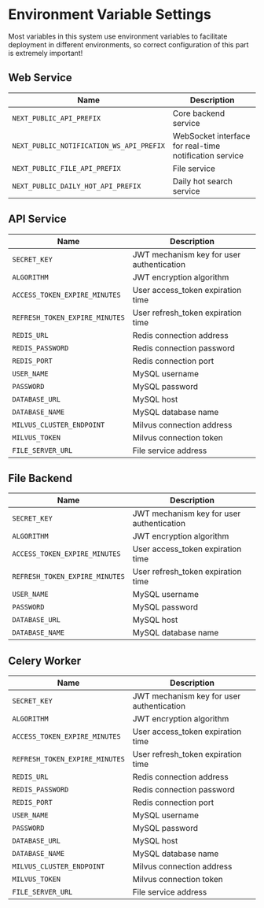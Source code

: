 
# Environment Variable Settings

<Callout type='info'>
	Most variables in this system use environment variables to facilitate
	deployment in different environments, so correct configuration of this part is
	extremely important!
</Callout>

## Web Service

| Name                                     | Description                                            |
| ---------------------------------------- | ------------------------------------------------------ |
| `NEXT_PUBLIC_API_PREFIX`                 | Core backend service                                   |
| `NEXT_PUBLIC_NOTIFICATION_WS_API_PREFIX` | WebSocket interface for real-time notification service |
| `NEXT_PUBLIC_FILE_API_PREFIX`            | File service                                           |
| `NEXT_PUBLIC_DAILY_HOT_API_PREFIX`       | Daily hot search service                               |

## API Service

| Name                           | Description                               |
| ------------------------------ | ----------------------------------------- |
| `SECRET_KEY`                   | JWT mechanism key for user authentication |
| `ALGORITHM`                    | JWT encryption algorithm                  |
| `ACCESS_TOKEN_EXPIRE_MINUTES`  | User access_token expiration time         |
| `REFRESH_TOKEN_EXPIRE_MINUTES` | User refresh_token expiration time        |
| `REDIS_URL`                    | Redis connection address                  |
| `REDIS_PASSWORD`               | Redis connection password                 |
| `REDIS_PORT`                   | Redis connection port                     |
| `USER_NAME`                    | MySQL username                            |
| `PASSWORD`                     | MySQL password                            |
| `DATABASE_URL`                 | MySQL host                                |
| `DATABASE_NAME`                | MySQL database name                       |
| `MILVUS_CLUSTER_ENDPOINT`      | Milvus connection address                 |
| `MILVUS_TOKEN`                 | Milvus connection token                   |
| `FILE_SERVER_URL`              | File service address                      |

## File Backend

| Name                           | Description                               |
| ------------------------------ | ----------------------------------------- |
| `SECRET_KEY`                   | JWT mechanism key for user authentication |
| `ALGORITHM`                    | JWT encryption algorithm                  |
| `ACCESS_TOKEN_EXPIRE_MINUTES`  | User access_token expiration time         |
| `REFRESH_TOKEN_EXPIRE_MINUTES` | User refresh_token expiration time        |
| `USER_NAME`                    | MySQL username                            |
| `PASSWORD`                     | MySQL password                            |
| `DATABASE_URL`                 | MySQL host                                |
| `DATABASE_NAME`                | MySQL database name                       |

## Celery Worker

| Name                           | Description                               |
| ------------------------------ | ----------------------------------------- |
| `SECRET_KEY`                   | JWT mechanism key for user authentication |
| `ALGORITHM`                    | JWT encryption algorithm                  |
| `ACCESS_TOKEN_EXPIRE_MINUTES`  | User access_token expiration time         |
| `REFRESH_TOKEN_EXPIRE_MINUTES` | User refresh_token expiration time        |
| `REDIS_URL`                    | Redis connection address                  |
| `REDIS_PASSWORD`               | Redis connection password                 |
| `REDIS_PORT`                   | Redis connection port                     |
| `USER_NAME`                    | MySQL username                            |
| `PASSWORD`                     | MySQL password                            |
| `DATABASE_URL`                 | MySQL host                                |
| `DATABASE_NAME`                | MySQL database name                       |
| `MILVUS_CLUSTER_ENDPOINT`      | Milvus connection address                 |
| `MILVUS_TOKEN`                 | Milvus connection token                   |
| `FILE_SERVER_URL`              | File service address                      |
